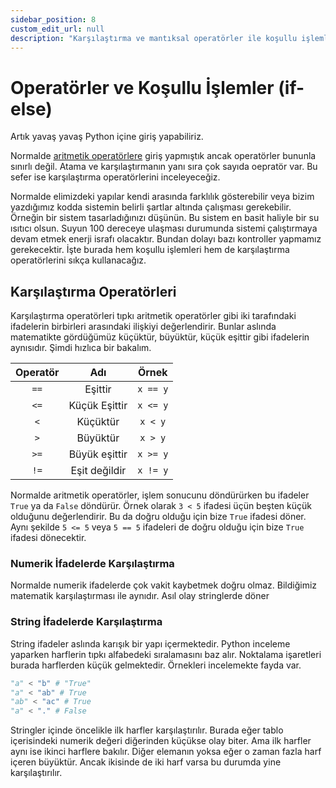```yaml
---
sidebar_position: 8
custom_edit_url: null
description: "Karşılaştırma ve mantıksal operatörler ile koşullu işlemler"
---
```


# Operatörler ve Koşullu İşlemler (if-else)

Artık yavaş yavaş Python içine giriş yapabiliriz.

Normalde [aritmetik operatörlere](./5-stringveoperatorler.mdx#islecler) giriş yapmıştık ancak operatörler bununla sınırlı değil. Atama ve karşılaştırmanın yanı sıra çok sayıda oepratör var. Bu sefer ise karşılaştırma operatörlerini inceleyeceğiz. 

Normalde elimizdeki yapılar kendi arasında farklılık gösterebilir veya bizim yazdığımız kodda sistemin belirli şartlar altında çalışması gerekebilir. Örneğin bir sistem tasarladığınızı düşünün. Bu sistem en basit haliyle bir su ısıtıcı olsun. Suyun 100 dereceye ulaşması durumunda sistemi çalıştırmaya devam etmek enerji israfı olacaktır. Bundan dolayı bazı kontroller yapmamız gerekecektir. İşte burada hem koşullu işlemleri hem de karşılaştırma operatörlerini sıkça kullanacağız. 

## Karşılaştırma Operatörleri 

Karşılaştırma operatörleri tıpkı aritmetik operatörler gibi iki tarafındaki ifadelerin birbirleri arasındaki ilişkiyi değerlendirir. Bunlar aslında matematikte gördüğümüz küçüktür, büyüktür, küçük eşittir gibi ifadelerin aynısıdır. Şimdi hızlıca bir bakalım.

| Operatör | Adı | Örnek |
| :---:| :---: | :--: |
| `==` | Eşittir | `x == y` |
| `<=` | Küçük Eşittir | `x <= y` |
| `<`  | Küçüktür | `x < y` |
| `>` | Büyüktür | `x > y` |
| `>=` | Büyük eşittir | `x >= y` |
| `!=` | Eşit değildir | `x != y` | 

Normalde aritmetik operatörler, işlem sonucunu döndürürken bu ifadeler `True` ya da `False` döndürür. Örnek olarak `3 < 5` ifadesi üçün beşten küçük olduğunu değerlendirir. Bu da doğru olduğu için bize `True` ifadesi döner. Aynı şekilde `5 <= 5` veya `5 == 5` ifadeleri de doğru olduğu için bize `True` ifadesi dönecektir.

### Numerik İfadelerde Karşılaştırma

Normalde numerik ifadelerde çok vakit kaybetmek doğru olmaz. Bildiğimiz matematik karşılaştırması ile aynıdır. Asıl olay stringlerde döner

### String İfadelerde Karşılaştırma

String ifadeler aslında karışık bir yapı içermektedir. Python inceleme yaparken harflerin tıpkı alfabedeki sıralamasını baz alır. Noktalama işaretleri burada harflerden küçük gelmektedir. Örnekleri incelemekte fayda var.

```py
"a" < "b" # "True"
"a" < "ab" # True
"ab" < "ac" # True
"a" < "." # False 
```

Stringler içinde öncelikle ilk harfler karşılaştırılır. Burada eğer tablo içerisindeki numerik değeri diğerinden küçükse olay biter. Ama ilk harfler aynı ise ikinci harflere bakılır. Diğer elemanın yoksa eğer o zaman fazla harf içeren büyüktür. Ancak ikisinde de iki harf varsa bu durumda yine karşılaştırılır. 


